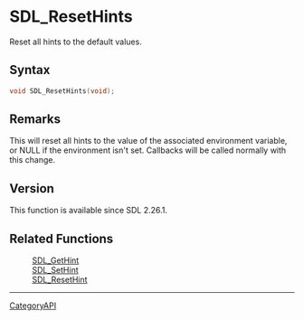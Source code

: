 = SDL_ResetHints =

Reset all hints to the default values.

== Syntax ==

<syntaxhighlight lang='c'>
void SDL_ResetHints(void);
</syntaxhighlight>

== Remarks ==

This will reset all hints to the value of the associated environment
variable, or NULL if the environment isn't set. Callbacks will be called
normally with this change.

== Version ==

This function is available since SDL 2.26.1.

== Related Functions ==

:[[SDL_GetHint]]
:[[SDL_SetHint]]
:[[SDL_ResetHint]]

----
[[CategoryAPI]]


